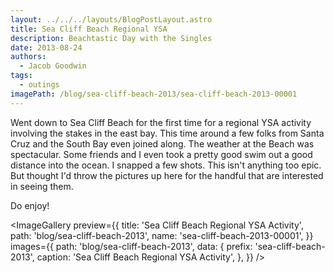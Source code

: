 ```yaml
---
layout: ../../../layouts/BlogPostLayout.astro
title: Sea Cliff Beach Regional YSA
description: Beachtastic Day with the Singles
date: 2013-08-24
authors:
  - Jacob Goodwin
tags:
  - outings
imagePath: /blog/sea-cliff-beach-2013/sea-cliff-beach-2013-00001
---
```



Went down to Sea Cliff Beach for the first time for a regional YSA activity involving the stakes in the east bay. This time around a few folks from Santa Cruz and the South Bay even joined along. The weather at the Beach was spectacular. Some friends and I even took a pretty good swim out a good distance into the ocean. I snapped a few shots. This isn't anything too epic. But thought I'd throw the pictures up here for the handful that are interested in seeing them.

Do enjoy!

<ImageGallery
  preview={{
    title: 'Sea Cliff Beach Regional YSA Activity',
    path: 'blog/sea-cliff-beach-2013',
    name: 'sea-cliff-beach-2013-00001',
  }}
  images={{
    path: 'blog/sea-cliff-beach-2013',
    data: {
      prefix: 'sea-cliff-beach-2013',
      caption: 'Sea Cliff Beach Regional YSA Activity',
    },
  }}
/>
